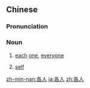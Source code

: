 ==Chinese==
{{zh-forms}}

===Pronunciation===
{{zh-pron
|m=gèrén
|m-s=go2ren2
|c=gok3 jan4
|h=pfs=kok-ngìn
|mn=kok-lâng
|cat=n
}}

===Noun===
{{zh-noun}}

# [[each]] [[one]], [[everyone]]
# {{lb|zh|Sichuanese}} [[self]]

[[zh-min-nan:各人]]
[[ja:各人]]
[[zh:各人]]
